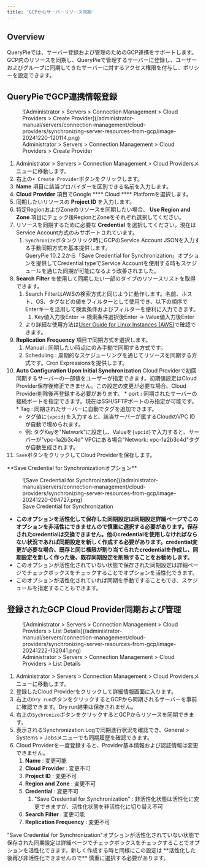```yaml
---
title: 'GCPからサーバーリソース同期'
---
```



## Overview

QueryPieでは、サーバー登録および管理のためのGCP連携をサポートします。GCP内のリソースを同期し、QueryPieで管理するサーバーに登録し、ユーザーおよびグループに同期してきたサーバーに対するアクセス権限を付与し、ポリシーを設定できます。


## QueryPieでGCP連携情報登録

<figure data-layout="center" data-align="center">
![Administrator &gt; Servers &gt; Connection Management &gt; Cloud Providers &gt; Create Provider](/administrator-manual/servers/connection-management/cloud-providers/synchronizing-server-resources-from-gcp/image-20241220-120114.png)
<figcaption>
Administrator &gt; Servers &gt; Connection Management &gt; Cloud Providers &gt; Create Provider
</figcaption>
</figure>

1. Administrator &gt; Servers &gt; Connection Management &gt; Cloud Providersメニューに移動します。
2. 右上の`+ Create Provider`ボタンをクリックします。
3.  **Name**  項目に該当プロバイダーを区別できる名前を入力します。
4.  **Cloud**   **Provider**  項目でGoogle **** Cloud **** Platformを選択します。
5. 同期したいリソースの  **Project ID** を入力します。
6. 特定RegionおよびZoneのリソースを同期したい場合、  **Use Region and Zone**  項目にチェック後RegionとZoneをそれぞれ選択してください。
7. リソースを同期するために必要な  **Credential** を選択してください。現在はService Account方式のみサポートされています。
    1. `Synchronize`ボタンクリック時にGCPのService Account JSONを入力する手動同期方式を基本提供します。<br/>QueryPie 10.2.2から「Save Credential for Synchronization」オプションを提供してCredential typeでService Accountを使用する時もスケジュールを通じた同期が可能になるよう改善されました。
8.  **Search**   **Filter** を使用して同期したい一部のタイプのリソースリストを取得できます。
    1. Search FilterはAWSの検索方式と同じように動作します。名前、ホスト、OS、タグなどの値をフィルターとして使用でき、以下の順序でEnterキーを活用して検索条件およびフィルターを便利に入力できます。
        1. Key値入力後Enter → 検索条件選択後Enter → Value値入力後Enter
    2. より詳細な使用方法は[User Guide for Linux Instances (AWS)](https://docs.aws.amazon.com/AWSEC2/latest/UserGuide/Using_Filtering.html#advancedsearch)で確認できます。
9.  **Replication**   **Frequency**  項目で同期方式を選択します。
    1. Manual : 同期したい時点にのみ手動で同期する方式です。
    2. Scheduling : 周期的なスケジューリングを通じてリソースを同期する方式です。Cron Expressionsを提供します。
10.  **Auto Configuration Upon Initial Synchronization** Cloud Providerで初回同期するサーバーの一部値をユーザーが指定できます。初期値設定はCloud Provider保存後修正できません。この設定の変更が必要な場合、Cloud Provider削除後再登録する必要があります。
    * port **:**  同期されたサーバーの接続ポートを指定できます。現在はSSH/SFTPポートのみ指定が可能です。
    * Tag : 同期されたサーバーに自動でタグを追加できます。
        * タグ値に`{vpcid}`を入力すると、該当サーバーが属するCloudのVPC IDが自動で埋められます。
        * 例: タグKeyを"Network"に設定し、Valueを`{vpcid}`で入力すると、サーバーが"vpc-1a2b3c4d" VPCにある場合"Network: vpc-1a2b3c4d"タグが自動生成されます。
11. `Save`ボタンをクリックしてCloud Providerを保存します。

<Callout type="important">
**Save Credential for Synchronizationオプション**

<figure data-layout="center" data-align="center">
![Save Credential for Synchronization](/administrator-manual/servers/connection-management/cloud-providers/synchronizing-server-resources-from-gcp/image-20241220-094727.png)
<figcaption>
Save Credential for Synchronization
</figcaption>
</figure>

*  **このオプションを活性化して保存した同期設定は同期設定詳細ページでこのオプションを非活性にできませんので慎重に選択する必要があります。保存されたcredentialは交換できません。他のcredentialを使用しなければならない状況であれば同期設定を新しく作成する必要があります。credential変更が必要な場合、既存と同じ権限が割り当てられたcredentialを作成し、同期設定を新しく作った後、既存同期設定を削除することをお勧めします。**
* このオプションが活性化されていない状態で保存された同期設定は詳細ページでチェックボックスをチェックすることでオプションを活性化できます。
* このオプションが活性化されていれば同期を手動ですることもでき、スケジュールを指定することもできます。
</Callout>

## 登録されたGCP Cloud Provider同期および管理

<figure data-layout="center" data-align="center">
![Administrator &gt; Servers &gt; Connection Management &gt; Cloud Providers &gt; List Details](/administrator-manual/servers/connection-management/cloud-providers/synchronizing-server-resources-from-gcp/image-20241222-132041.png)
<figcaption>
Administrator &gt; Servers &gt; Connection Management &gt; Cloud Providers &gt; List Details
</figcaption>
</figure>

1. Administrator &gt; Servers &gt; Connection Management &gt; Cloud Providersメニューに移動します。
2. 登録したCloud Providerをクリックして詳細情報画面に入ります。
3. 右上の`Dry run`ボタンをクリックするとGCPから同期されるサーバーを事前に確認できます。Dry run結果は保存されません。
4. 右上の`Sychronize`ボタンをクリックするとGCPからリソースを同期できます。
5. 表示されるSynchronization Logで同期進行状況を確認でき、General &gt; Systems &gt; Jobsメニューでも同期履歴を確認できます。
6. Cloud Providerを一度登録すると、Provider基本情報および認証情報は変更できません。
    1.  **Name** : 変更可能
    2.  **Cloud**   **Provider** : 変更不可
    3.  **Project**   **ID** : 変更不可
    4.  **Region**   **and**   **Zone** : 変更不可
    5.  **Credential** : 変更不可
        1. "Save Credential for Synchronization" : 非活性化状態は活性化に変更できますが、活性化状態を非活性化に切り替え不可
    6.  **Search**   **Filter** : 変更可能
    7.  **Replication**   **Frequency** : 変更不可

<Callout type="important">
"Save Credential for Synchronization"オプションが活性化されていない状態で保存された同期設定は詳細ページでチェックボックスをチェックすることでオプションを活性化できます。新しく作成する時と同様にこの設定は  **活性化した後再び非活性化できませんので**  慎重に選択する必要があります。
</Callout>




